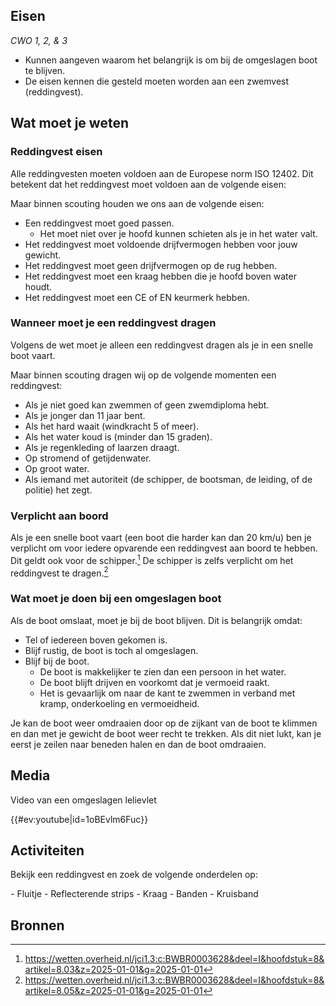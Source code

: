 == Eisen ==

''CWO 1, 2, & 3''

* Kunnen aangeven waarom het belangrijk is om bij de omgeslagen boot te blijven.
* De eisen kennen die gesteld moeten worden aan een zwemvest (reddingvest).

== Wat moet je weten ==

=== Reddingvest eisen ===

Alle reddingvesten moeten voldoen aan de Europese norm ISO 12402. Dit betekent dat het reddingvest moet voldoen aan de volgende eisen:

Maar binnen scouting houden we ons aan de volgende eisen:

* Een reddingvest moet goed passen.
** Het moet niet over je hoofd kunnen schieten als je in het water valt.
* Het reddingvest moet voldoende drijfvermogen hebben voor jouw gewicht.
* Het reddingvest moet geen drijfvermogen op de rug hebben.
* Het reddingvest moet een kraag hebben die je hoofd boven water houdt.
* Het reddingvest moet een CE of EN keurmerk hebben.

=== Wanneer moet je een reddingvest dragen ===

Volgens de wet moet je alleen een reddingvest dragen als je in een snelle boot vaart.

Maar binnen scouting dragen wij op de volgende momenten een reddingvest:

* Als je niet goed kan zwemmen of geen zwemdiploma hebt.
* Als je jonger dan 11 jaar bent.
* Als het hard waait (windkracht 5 of meer).
* Als het water koud is (minder dan 15 graden).
* Als je regenkleding of laarzen draagt.
* Op stromend of getijdenwater.
* Op groot water.
* Als iemand met autoriteit (de schipper, de bootsman, de leiding, of de politie) het zegt.

=== Verplicht aan boord ===

Als je een snelle boot vaart (een boot die harder kan dan 20 km/u) ben je verplicht om voor iedere opvarende een reddingvest aan boord te hebben. Dit geldt ook voor de schipper.<ref>https://wetten.overheid.nl/jci1.3:c:BWBR0003628&deel=I&hoofdstuk=8&artikel=8.03&z=2025-01-01&g=2025-01-01</ref>
De schipper is zelfs verplicht om het reddingvest te dragen.<ref>https://wetten.overheid.nl/jci1.3:c:BWBR0003628&deel=I&hoofdstuk=8&artikel=8.05&z=2025-01-01&g=2025-01-01</ref>

=== Wat moet je doen bij een omgeslagen boot ===

Als de boot omslaat, moet je bij de boot blijven. Dit is belangrijk omdat:

* Tel of iedereen boven gekomen is.
* Blijf rustig, de boot is toch al omgeslagen.
* Blijf bij de boot.
** De boot is makkelijker te zien dan een persoon in het water.
** De boot blijft drijven en voorkomt dat je vermoeid raakt.
** Het is gevaarlijk om naar de kant te zwemmen in verband met kramp, onderkoeling en vermoeidheid.

Je kan de boot weer omdraaien door op de zijkant van de boot te klimmen en dan met je gewicht de boot weer recht te trekken.
Als dit niet lukt, kan je eerst je zeilen naar beneden halen en dan de boot omdraaien.

== Media ==

Video van een omgeslagen lelievlet

{{#ev:youtube|id=1oBEvlm6Fuc}}

== Activiteiten ==

Bekijk een reddingvest en zoek de volgende onderdelen op:

- Fluitje
- Reflecterende strips
- Kraag
- Banden
- Kruisband

== Bronnen ==
<references />


{{CWO-Kielboot}}
